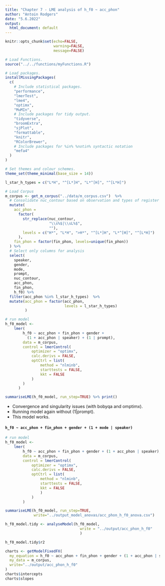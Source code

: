 ```yaml
---
title: "Chapter 7 - LME analysis of h_f0 ~ acc_phon"
author: "Antoin Rodgers"
date: "5.6.2022"
output:
  html_document: default
---
```


```r
knitr::opts_chunk$set(echo=FALSE,
                      warning=FALSE,
                      message=FALSE)

# Load Functions.
source("../../functions/myFunctions.R") 

# Load packages.
installMissingPackages(
  c(
    # Include statistical packages.
    "performance",
    "lmerTest",
    "lme4",
    "optimx",
    "MuMIn",
    # Include packages for tidy output.
    "tidyverse",
    "broomExtra",
    "sjPlot",
    "formattable",
    "knitr",
    "RColorBrewer",
    # Include packages for %in% %notin% syntactic notation
    "mefa4"
  )
)

# Set themes and colour schemes.
theme_set(theme_minimal(base_size = 14))

```


```r
l_star_h_types = c("L*H", "^[L*]H", "L*^[H]", "^[L*H]")

# Load Corpus
m_corpus <- get_m_corpus("../data/m_corpus.csv")  %>%
  # Consolidate nuc_contour based on observation and types of register shift.
  mutate(
    acc_phon =
      factor(
        str_replace(nuc_contour,
                    "\\s%$|\\sL%$",
                    ""),
        levels = c("H*", "L*H", ">H*", "^[L*]H", "L*^[H]", "^[L*H]")
      ),
    fin_phon = factor(fin_phon, levels=unique(fin_phon))
  ) %>%
  # Select only columns for analysis
  select(
    speaker,
    gender,
    mode,
    prompt,
    nuc_contour,
    acc_phon,
    fin_phon,
    h_f0) %>% 
  filter(acc_phon %in% l_star_h_types)  %>% 
  mutate(acc_phon = factor(acc_phon,
                           levels = l_star_h_types)
         )

```

```r
# run model
h_f0_model <-
    lmer(
        h_f0 ~ acc_phon + fin_phon + gender +
          (1 + acc_phon | speaker) + (1 | prompt),
        data = m_corpus,
        control = lmerControl(
            optimizer = "optimx",
            calc.derivs = FALSE,
            optCtrl = list(
                method = "nlminb",
                starttests = FALSE,
                kkt = FALSE
            )
        )
      )

summariseLME(h_f0_model, run_step=TRUE) %>% print()
```
-   Convergence and singularity issues (with bobyqa and omptimx).
-   Running model again without (1|prompt).
-   This model works.

#### `h_f0 ~ acc_phon + fin_phon + gender + (1 + mode | speaker)`

```r
# run model
h_f0_model <-
    lmer(
        h_f0 ~ acc_phon + fin_phon + gender + (1 + acc_phon | speaker),
        data = m_corpus,
        control = lmerControl(
            optimizer = "optimx",
            calc.derivs = FALSE,
            optCtrl = list(
                method = "nlminb",
                starttests = FALSE,
                kkt = FALSE
                )
            )
        )

summariseLME(h_f0_model, run_step=TRUE,
             write="../output_model_anovas/acc_phon_h_f0_anova.csv")

```

```r
h_f0_model.tidy <- analyseModel(h_f0_model,
                                  write = "../output/acc_phon_h_f0"
                                  )

h_f0_model.tidy$r2

```


```r

charts <- getModelFixedFX(
  my_equation = h_f0 ~ acc_phon + fin_phon + gender + (1 + acc_phon | speaker),
  my_data = m_corpus,
  write="../output/acc_phon_h_f0"
)
charts$intercepts
charts$slopes


```

